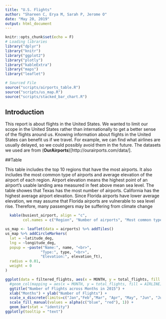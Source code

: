 ```yaml
---
title: "U.S. Flights"
author: "Shareen C, Erya M, Sarah P, Jerome O"
date: "May 20, 2019"
output: html_document
---
```


```r
knitr::opts_chunk$set(echo = F)
# Loading libraries
library("dplyr")
library("knitr")
library("ggplot2")
library("plotly")
library("kableExtra")
library("maps")
library("leaflet")

# Sourced File
source("scripts/airports_table.R")
source("scripts/us_map.R")
source("scripts/stacked_bar_chart.R")
```
## Introduction

This report is about flights in the United States. We wanted to limit our scope in the United States rather than internationally to get a better sense of the flights around us. Knowing information about flights in the United States can benefit us if we travel. For example, we can find what airlines are usually delayed, so we could possibly avoid them in the future. The datasets we used are from (**OurAirports**)[http://ourairports.com/data/].

##Table

This table includes the top 10 regions that have the most airports. It also includes the most common type of airports and average elevation of the airport of each region. Airport elevation means the highest point of an airport's usable landing area measured in feet above mean sea level. The table showes that Texas has the most number of airports. California has the highest average airport elevation. Since Florida airports have lower average elevation, we may assume that Florida airports are vulnerable to sea level rise. Therefore, many passengers may be suffering from climate change

```r
  kable(busiest_airport, align = "c",
        col.names = c("Region", "Number of airports", "Most common type of airports", "Average elevation in ft"))
```

```r
us_map <- leaflet(data = airports) %>% addTiles()
us_map %>% addCircleMarkers(
  lat = ~latitude_deg,
  lng = ~longitude_deg,
  popup = ~paste("Name:", name, "<br>",
                "Type:", type, "<br>",
                "Elevation:", elevation_ft),
  radius = 0.01,
  weight = 0
)
```

```r
ggplot(data = filtered_flights, aes(x = MONTH, y = total_flights, fill = AIRLINE, text = paste("# of FLights: ", compare_airlines$count))) +
  #geom_col(mapping = aes(x = MONTH, y = total_flights, fill = AIRLINE)) +
  ggtitle("Number of Flights across Months in 2015") +
  xlab("Months") + ylab("Number of Flights") +
  scale_x_discrete(limits=c("Jan","Feb","Mar", "Apr", "May", "Jun", "Jul", "Aug", "Sep", "Oct", "Nov", "Dec")) +
  scale_fill_manual(values = alpha(c("blue", "red"), 1)) +
  geom_bar(stat = "identity")
ggplotly(tooltip = "text")
```